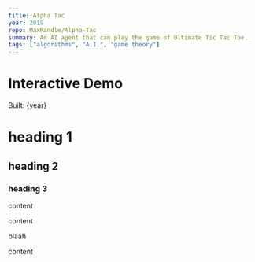 ```yaml
---
title: Alpha Tac
year: 2019
repo: MaxRandle/Alpha-Tac
summary: An AI agent that can play the game of Ultimate Tic Tac Toe.
tags: ["algorithms", "A.I.", "game theory"]
---
```


# Interactive Demo

Built: {year}

# heading 1

## heading 2

### heading 3

content

content

blaah

content
